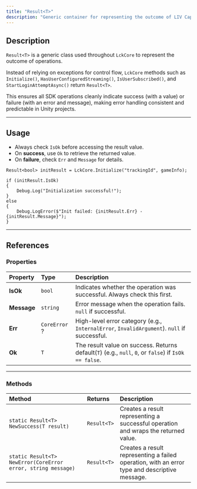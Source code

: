 ```yaml
---
title: "Result<T>"
description: "Generic container for representing the outcome of LIV Capture Kit (LCK) Core SDK operations, encapsulating both success and failure states without exceptions."
---
```


## Description

`Result<T>` is a generic class used throughout `LckCore` to represent the outcome of operations.

Instead of relying on exceptions for control flow, `LckCore` methods such as `Initialize()`, `HasUserConfiguredStreaming()`, `IsUserSubscribed()`, and `StartLoginAttemptAsync()` return `Result<T>`.

This ensures all SDK operations cleanly indicate success (with a value) or failure (with an error and message), making error handling consistent and predictable in Unity projects.

---

## Usage

- Always check `IsOk` before accessing the result value.
- On **success**, use `Ok` to retrieve the returned value.
- On **failure**, check `Err` and `Message` for details.

```
Result<bool> initResult = LckCore.Initialize("trackingId", gameInfo);

if (initResult.IsOk)
{
    Debug.Log("Initialization successful!");
}
else
{
    Debug.LogError($"Init failed: {initResult.Err} - {initResult.Message}");
}
```

---

## References

### Properties

| Property    | Type          | Description                                                                                           |
| :---------- | :------------ | :---------------------------------------------------------------------------------------------------- |
| **IsOk**    | `bool`        | Indicates whether the operation was successful. Always check this first.                              |
| **Message** | `string`      | Error message when the operation fails. `null` if successful.                                         |
| **Err**     | `CoreError` ? | High-level error category (e.g., `InternalError`, `InvalidArgument`). `null` if successful.           |
| **Ok**      | `T`           | The result value on success. Returns default(`T`) (e.g., `null`, `0`, or `false`) if `IsOk == false`. |

---

### Methods

| Method                                                       | Returns     | Description                                                                                   |
| :----------------------------------------------------------- | :---------- | :-------------------------------------------------------------------------------------------- |
| `static Result<T> NewSuccess(T result)`                      | `Result<T>` | Creates a result representing a successful operation and wraps the returned value.            |
| `static Result<T> NewError(CoreError error, string message)` | `Result<T>` | Creates a result representing a failed operation, with an error type and descriptive message. |
